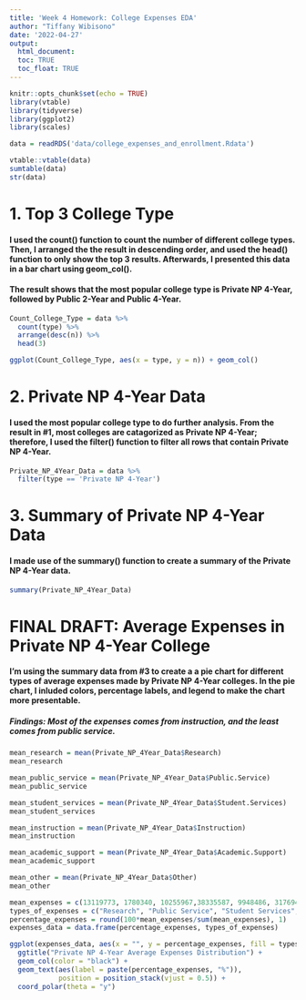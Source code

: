 ---
title: 'Week 4 Homework: College Expenses EDA'
author: "Tiffany Wibisono"
date: '2022-04-27'
output: 
  html_document:
  toc: TRUE
  toc_float: TRUE
---

```{r setup, include=FALSE}
knitr::opts_chunk$set(echo = TRUE)
library(vtable)
library(tidyverse)
library(ggplot2)
library(scales)

data = readRDS('data/college_expenses_and_enrollment.Rdata')

vtable::vtable(data)
sumtable(data)
str(data)
```
# 1. Top 3 College Type
#### I used the count() function to count the number of different college types. Then, I arranged the the result in descending order, and used the head() function to only show the top 3 results. Afterwards, I presented this data in a bar chart using geom_col().

#### The result shows that the most popular college type is Private NP 4-Year, followed by Public 2-Year and Public 4-Year.
```{r}
Count_College_Type = data %>%
  count(type) %>%
  arrange(desc(n)) %>%
  head(3)

ggplot(Count_College_Type, aes(x = type, y = n)) + geom_col()
```

# 2. Private NP 4-Year Data
#### I used the most popular college type to do further analysis. From the result in #1, most colleges are catagorized as Private NP 4-Year; therefore, I used the filter() function to filter all rows that contain Private NP 4-Year.
```{r}
Private_NP_4Year_Data = data %>%
  filter(type == 'Private NP 4-Year')
```
# 3. Summary of Private NP 4-Year Data
#### I made use of the summary() function to create a summary of the Private NP 4-Year data.
```{r}
summary(Private_NP_4Year_Data)
```



# FINAL DRAFT: Average Expenses in Private NP 4-Year College
#### I'm using the summary data from #3 to create a a pie chart for different types of average expenses made by Private NP 4-Year colleges. In the pie chart, I inluded colors, percentage labels, and legend to make the chart more presentable.

##### Findings: Most of the expenses comes from instruction, and the least comes from public service.

```{r}
mean_research = mean(Private_NP_4Year_Data$Research)
mean_research

mean_public_service = mean(Private_NP_4Year_Data$Public.Service)
mean_public_service

mean_student_services = mean(Private_NP_4Year_Data$Student.Services)
mean_student_services

mean_instruction = mean(Private_NP_4Year_Data$Instruction)
mean_instruction

mean_academic_support = mean(Private_NP_4Year_Data$Academic.Support)
mean_academic_support

mean_other = mean(Private_NP_4Year_Data$Other)
mean_other

mean_expenses = c(13119773, 1780340, 10255967,38335587, 9948486, 31769436)
types_of_expenses = c("Research", "Public Service", "Student Services", "Instruction", "Academic Support", "Other")
percentage_expenses = round(100*mean_expenses/sum(mean_expenses), 1)
expenses_data = data.frame(percentage_expenses, types_of_expenses)

ggplot(expenses_data, aes(x = "", y = percentage_expenses, fill = types_of_expenses)) + 
  ggtitle("Private NP 4-Year Average Expenses Distribution") +
  geom_col(color = "black") + 
  geom_text(aes(label = paste(percentage_expenses, "%")),
            position = position_stack(vjust = 0.5)) +
  coord_polar(theta = "y")
```
